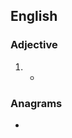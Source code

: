 ==English==

===Adjective===
{{head|en|superlative adjective}}

# {{en-superlative of|meaty}}
#* {{quote-journal|en|year=1960|month=January|title=New reading on railways|journal=Trains Illustrated|page=26|text=<small>THE CONCISE ENCYCLOPAEDIA OF WORLD RAILWAY LOCOMOTIVES</small>. Edited by P. Ransome-Wallis. ''Hutchinson''. 50s.<br>A gaudy jacket, remarkably out of keeping with the contents, camouflages the weightiest and '''meatiest''' work on a railway topic since the war.}}

===Anagrams===
* {{anagrams|en|a=aeeimstt|estimate|etatisme|seat time|tea-times|teatimes|étatisme}}